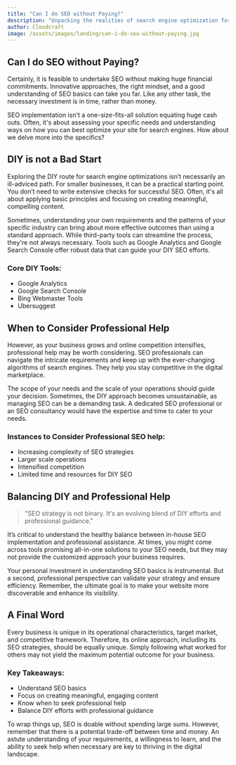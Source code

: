 ```yaml
---
title: "Can I do SEO without Paying?"
description: "Unpacking the realities of search engine optimization for small businesses without paying for expensive tools. Discover the balance between smart investments and diligent DIY practices."
author: Cloudcraft
image: /assets/images/landing/can-i-do-seo-without-paying.jpg
---
```


## Can I do SEO without Paying?

Certainly, it is feasible to undertake SEO without making huge financial commitments. Innovative approaches, the right mindset, and a good understanding of SEO basics can take you far. Like any other task, the necessary investment is in time, rather than money.

SEO implementation isn't a one-size-fits-all solution equating huge cash outs. Often, it's about assessing your specific needs and understanding ways on how you can best optimize your site for search engines. How about we delve more into the specifics?

<ServicesBlurb />

## DIY is not a Bad Start 

Exploring the DIY route for search engine optimizations isn’t necessarily an ill-adviced path. For smaller businesses, it can be a practical starting point. You don’t need to write extensive checks for successful SEO. Often, it's all about applying basic principles and focusing on creating meaningful, compelling content.

Sometimes, understanding your own requirements and the patterns of your specific industry can bring about more effective outcomes than using a standard approach. While third-party tools can streamline the process, they're not always necessary. Tools such as Google Analytics and Google Search Console offer robust data that can guide your DIY SEO efforts.

### Core DIY Tools:

 * Google Analytics
 * Google Search Console
 * Bing Webmaster Tools
 * Ubersuggest

## When to Consider Professional Help 

However, as your business grows and online competition intensifies, professional help may be worth considering. SEO professionals can navigate the intricate requirements and keep up with the ever-changing algorithms of search engines. They help you stay competitive in the digital marketplace.

The scope of your needs and the scale of your operations should guide your decision. Sometimes, the DIY approach becomes unsustainable, as managing SEO can be a demanding task. A dedicated SEO professional or an SEO consultancy would have the expertise and time to cater to your needs.

### Instances to Consider Professional SEO help:

 * Increasing complexity of SEO strategies
 * Larger scale operations
 * Intensified competition
 * Limited time and resources for DIY SEO

<GetStartedBlurb />

## Balancing DIY and Professional Help 

<blockquote> "SEO strategy is not binary. It's an evolving blend of DIY efforts and professional guidance."</blockquote>

It’s critical to understand the healthy balance between in-house SEO implementation and professional assistance. At times, you might come across tools promising all-in-one solutions to your SEO needs, but they may not provide the customized approach your business requires.

Your personal investment in understanding SEO basics is instrumental. But a second, professional perspective can validate your strategy and ensure efficiency. Remember, the ultimate goal is to make your website more discoverable and enhance its visibility.

## A Final Word

Every business is unique in its operational characteristics, target market, and competitive framework. Therefore, its online approach, including its SEO strategies, should be equally unique. Simply following what worked for others may not yield the maximum potential outcome for your business.

### Key Takeaways:

 * Understand SEO basics
 * Focus on creating meaningful, engaging content
 * Know when to seek professional help
 * Balance DIY efforts with professional guidance

To wrap things up, SEO is doable without spending large sums. However, remember that there is a potential trade-off between time and money. An astute understanding of your requirements, a willingness to learn, and the ability to seek help when necessary are key to thriving in the digital landscape.
